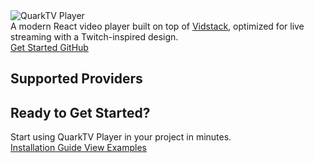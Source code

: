 
<div className="flex flex-col items-center justify-center min-h-[60vh] py-20 text-center">
  <div className="w-64 h-24 mb-6 relative">
    <img 
      src="https://ik.imagekit.io/creepfilms/quark-tv-logo-white.svg?updatedAt=1736890944138"
      alt="QuarkTV Player"
      className="w-full h-full object-contain"
    />
  </div>
  <div className="text-xl text-text/80 max-w-2xl mb-12">
    A modern React video player built on top of <a href="https://www.vidstack.io" className="text-brand hover:text-brand-dark">Vidstack</a>, optimized for live streaming with a Twitch-inspired design.
  </div>
  <div className="flex gap-4">
    <a href="/docs/installation" className="px-6 py-2 bg-brand hover:bg-brand-dark rounded-lg text-white font-medium transition-colors">
      Get Started
    </a>
    <a href="https://github.com/quarktv/quark-tv-player" className="px-6 py-2 bg-surface hover:bg-surface/80 rounded-lg text-white font-medium transition-colors">
      GitHub
    </a>
  </div>
</div>

<div className="grid grid-cols-1 md:grid-cols-2 lg:grid-cols-3 gap-6 my-20">
  <FeatureCard
    icon="🚀"
    title="Optimized for Streaming"
    description="Specifically designed for live streaming with native HLS support and low latency."
  />
  <FeatureCard
    icon="🎨"
    title="Modern UI!"
    description="Modern and responsive user interface inspired by Twitch, with smooth animations and intuitive controls."
  />
  <FeatureCard
    icon="⚡"
    title="Powered by Vidstack"
    description="Built on Vidstack's powerful media engine for optimal performance, accessibility, and extensive browser support."
  />
  <FeatureCard
    icon="🛠️"
    title="Easy to Customize"
    description="Highly customizable through CSS variables and React props, adaptable to any design."
  />
  <FeatureCard
    icon="📱"
    title="Responsive"
    description="Adaptive design that works perfectly on mobile devices, tablets, and desktop."
  />
  <FeatureCard
    icon="🔧"
    title="Intuitive API"
    description="Simple and well-documented API that makes integration and customization easy."
  />
</div>

<div className="my-20">
  <h2 className="text-3xl font-bold text-center mb-12">Supported Providers</h2>
  <div className="grid grid-cols-1 md:grid-cols-2 lg:grid-cols-3 gap-6">
    <ProviderStatus
      name="Bunny.net Stream"
      status="available"
      description="Full support for HLS streaming with low latency and global CDN."
    />
    <ProviderStatus
      name="Cloudflare Stream"
      status="coming-soon"
      description="Integration with Cloudflare Stream for global distribution."
      date="Q2 2025"
    />
    <ProviderStatus
      name="AWS MediaLive"
      status="coming-soon"
      description="Professional streaming support with AWS MediaLive."
      date="Q3 2025"
    />
  </div>
</div>

<div className="text-center my-20">
  <h2 className="text-3xl font-bold mb-6">Ready to Get Started?</h2>
  <div className="text-text/80 mb-8">
    Start using QuarkTV Player in your project in minutes.
  </div>
  <div className="flex justify-center gap-4">
    <a href="/docs/installation" className="px-6 py-2 bg-brand hover:bg-brand-dark rounded-lg text-white font-medium transition-colors">
      Installation Guide
    </a>
    <a href="/docs/examples" className="px-6 py-2 bg-surface hover:bg-surface/80 rounded-lg text-white font-medium transition-colors">
      View Examples
    </a>
  </div>
</div>